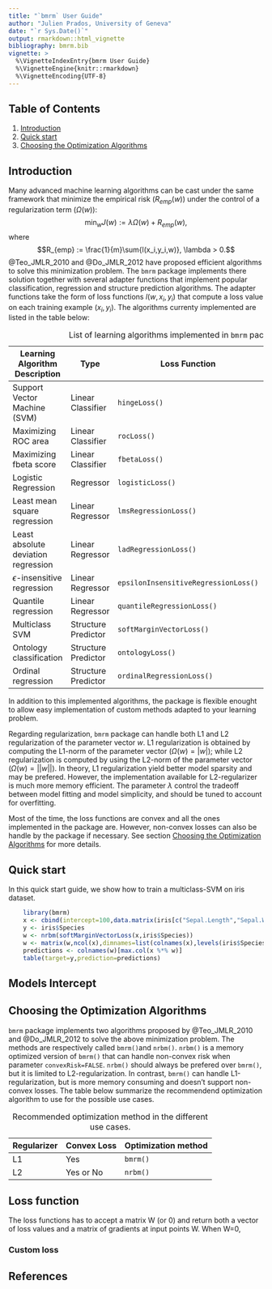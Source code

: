 ```yaml
---
title: "`bmrm` User Guide"
author: "Julien Prados, University of Geneva"
date: "`r Sys.Date()`"
output: rmarkdown::html_vignette
bibliography: bmrm.bib
vignette: >
  %\VignetteIndexEntry{bmrm User Guide}
  %\VignetteEngine{knitr::rmarkdown}
  %\VignetteEncoding{UTF-8}
---
```



## Table of Contents
1. [Introduction](#introduction)
2. [Quick start](#quick-start)
3. [Choosing the Optimization Algorithms](#choosing-the-optimization-algorithms)


## Introduction
Many advanced machine learning algorithms can be cast under the same framework that minimize the empirical risk ($R_{emp}(w)$) under the control of a regularization term ($\Omega(w)$):
$$\min_{w} J(w) := \lambda \Omega(w) + R_{emp}(w),$$
where
$$R_{emp} := \frac{1}{m}\sum{l(x_i,y_i,w)}, \lambda > 0.$$
@Teo_JMLR_2010 and @Do_JMLR_2012 have proposed efficient algorithms to solve this minimization problem. The `bmrm` package implements there solution together with several adapter functions that implement popular classification, regression and structure prediction algorithms. The adapter functions take the form of loss functions $l(w,x_i,y_i)$ that compute a loss value on each training example $(x_i,y_i)$. The algorithms currenty implemented are listed in the table below:

| Learning Algorithm Description      | Type                | Loss Function                        |  Loss Value                  |
|-------------------------------------|---------------------|--------------------------------------|------------------------------|
| Support Vector Machine (SVM)        | Linear Classifier   | `hingeLoss()`                        | $\max(0,1-ywx)$              |
| Maximizing ROC area                 | Linear Classifier   | `rocLoss()`                          | @Teo_JMLR_2010, &sect;A.3.1  |
| Maximizing fbeta score              | Linear Classifier   | `fbetaLoss()`                        | @Teo_JMLR_2010, &sect;A.3.5  |
| Logistic Regression                 | Regressor           | `logisticLoss()`           | $\log(1+e^{-ywx})$           |
| Least mean square regression        | Linear Regressor    | `lmsRegressionLoss()`                | $(wx-y)^2/2$                 |
| Least absolute deviation regression | Linear Regressor    | `ladRegressionLoss()`                | $abs(wx-y)$                  |
| $\epsilon$-insensitive regression   | Linear Regressor    | `epsilonInsensitiveRegressionLoss()` | $\max(0,abs(wx-y)-\epsilon)$ |
| Quantile regression                 | Linear Regressor    | `quantileRegressionLoss()`           | @Teo_JMLR_2010, Table 5      |
| Multiclass SVM                      | Structure Predictor | `softMarginVectorLoss()`             | @Teo_JMLR_2010, Table 6      |
| Ontology classification             | Structure Predictor | `ontologyLoss()`                     | @Teo_JMLR_2010, &sect;A.4.2  |
| Ordinal regression                  | Structure Predictor | `ordinalRegressionLoss()`            | @Teo_JMLR_2010, &sect;A.3.2  |

Table: List of learning algorithms implemented in `bmrm` package. \label{tab:bmrm_learning_algorithms}

In addition to this implemented algorithms, the package is flexible enought to allow easy implementation of custom methods adapted to your learning problem.

Regarding regularization, `bmrm` package can handle both L1 and L2 regularization of the parameter vector $w$. L1 regularization is obtained by computing the L1-norm of the parameter vector ($\Omega(w)=|w|$); while L2 regularization is computed by using the L2-norm of the parameter vector ($\Omega(w)=||w||$). In theory, L1 regularization yield better model sparsity and may be prefered. However, the implementation available for L2-regularizer is much more memory efficient. The parameter $\lambda$ control the tradeoff between model fitting and model simplicity, and should be tuned to account for overfitting.

Most of the time, the loss functions are convex and all the ones implemented in the package are. However, non-convex losses can also be handle by the package if necessary. See section [Choosing the Optimization Algorithms](#choosing-the-optimization-algorithms) for more details.


## Quick start

In this quick start guide, we show how to train a multiclass-SVM on iris dataset.

```r
    library(bmrm)
    x <- cbind(intercept=100,data.matrix(iris[c("Sepal.Length","Sepal.Width","Petal.Length","Petal.Width")]))
    y <- iris$Species
    w <- nrbm(softMarginVectorLoss(x,iris$Species))
    w <- matrix(w,ncol(x),dimnames=list(colnames(x),levels(iris$Species)))
    predictions <- colnames(w)[max.col(x %*% w)]
    table(target=y,prediction=predictions)
```
    
    
## Models Intercept



## Choosing the Optimization Algorithms
`bmrm` package implements two algorithms proposed by @Teo_JMLR_2010 and @Do_JMLR_2012 to solve the above minimization problem. The methods are respectively called `bmrm()`and `nrbm()`. `nrbm()` is a memory optimized version of `bmrm()` that can handle non-convex risk when parameter `convexRisk=FALSE`. `nrbm()` should always be prefered over `bmrm()`, but it is limited to L2-regularization. In contrast, `bmrm()` can handle L1-regularization, but is more memory consuming and doesn't support non-convex losses. The table below summarize the recommendend optimization algorithm to use for the possible use cases.

| Regularizer | Convex Loss  | Optimization method |
|-------------|--------------|---------------------|
| L1          | Yes          | `bmrm()`            |
| L2          | Yes or No    | `nrbm()`            |

Table: Recommended optimization method in the different use cases.

 

## Loss function

The loss functions has to accept a matrix W (or 0) and return both a vector of loss values and a matrix of gradients at input points W. When W=0, 

### Custom loss


## References



